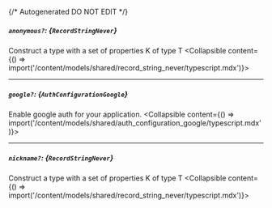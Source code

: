 {/* Autogenerated DO NOT EDIT  */}

##### `anonymous?`: *{`RecordStringNever`}*
Construct a type with a set of properties K of type T
<Collapsible content={() => import('/content/models/shared/record_string_never/typescript.mdx')}>
</Collapsible>

---
##### `google?`: *{`AuthConfigurationGoogle`}*
Enable google auth for your application.
<Collapsible content={() => import('/content/models/shared/auth_configuration_google/typescript.mdx')}>
</Collapsible>

---
##### `nickname?`: *{`RecordStringNever`}*
Construct a type with a set of properties K of type T
<Collapsible content={() => import('/content/models/shared/record_string_never/typescript.mdx')}>
</Collapsible>

